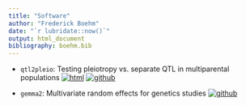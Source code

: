 ```yaml
---
title: "Software" 
author: "Frederick Boehm" 
date: "`r lubridate::now()`" 
output: html_document 
bibliography: boehm.bib 
---
```



- `qtl2pleio`: Testing pleiotropy vs. separate QTL in multiparental populations  [![html](../../images/html-icon.png)](qtl2pleio "Website")
[![github](../../images/github-icon.png)](https://github.com/fboehm/qtl2pleio "Github repository")


- `gemma2`: Multivariate random effects for genetics studies  [![github](../../images/github-icon.png)](https://github.com/fboehm/gemma2 "Github repository")


